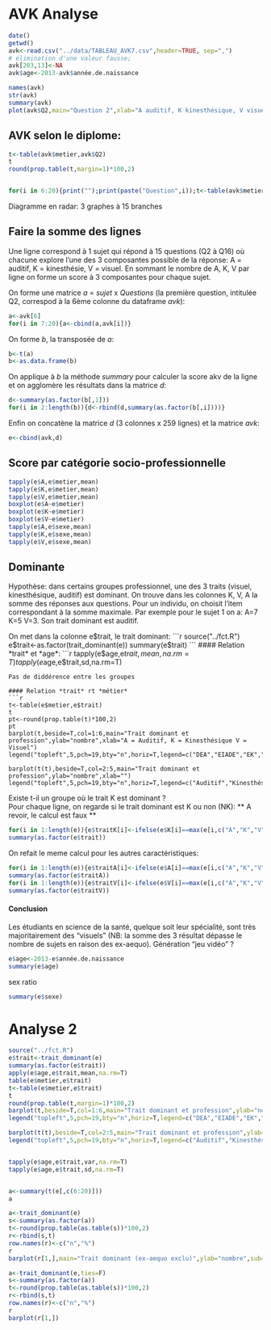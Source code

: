 AVK Analyse
========================================================

```r
date()
getwd()
avk<-read.csv("../data/TABLEAU_AVK7.csv",header=TRUE, sep=",")
# élimination d'une valeur fausse;
avk[203,13]<-NA
avk$age<-2013-avk$année.de.naissance

names(avk)
str(avk)
summary(avk)
plot(avk$Q2,main="Question 2",xlab="A auditif, K kinesthésique, V visuel",ylab="effectifs")
```
AVK selon le diplome:
---------------------
```r
t<-table(avk$metier,avk$Q2)
t
round(prop.table(t,margin=1)*100,2)


for(i in 6:20){print("");print(paste("Question",i));t<-table(avk$metier, avk[,i]);print(round(prop.table(t,margin=1)*100,2))}
```

Diagramme en radar: 3 graphes à 15 branches

Faire la somme des lignes
-------------------------
Une ligne correspond à 1 sujet qui répond à 15 questions (Q2 à Q16) où chacune explore l'une des 3 composantes possible de la réponse: A = auditif, K = kinesthésie, V = visuel. En sommant le nombre de A, K, V par ligne on forme un score à 3 composantes pour chaque sujet.

On forme une matrice *a* = *sujet* x *Questions* (la première question, intitulée Q2, correspod à la 6ème colonne du dataframe *avk*):
```r
a<-avk[6]
for(i in 7:20){a<-cbind(a,avk[i])}
```
On forme *b*, la transposée de *a*:
```r
b<-t(a)
b<-as.data.frame(b)
```
On applique à *b* la méthode *summary* pour calculer la score akv de la ligne et on agglomère les résultats dans la matrice *d*:
```r
d<-summary(as.factor(b[,1]))
for(i in 2:length(b)){d<-rbind(d,summary(as.factor(b[,i])))}
```
Enfin on concatène la matrice *d* (3 colonnes x 259 lignes) et la matrice *avk*:
```r
e<-cbind(avk,d)
```
Score par catégorie socio-professionnelle
-----------------------------------------
```r
tapply(e$A,e$metier,mean)
tapply(e$K,e$metier,mean)
tapply(e$V,e$metier,mean)
boxplot(e$A~e$metier)
boxplot(e$K~e$metier)
boxplot(e$V~e$metier)
tapply(e$A,e$sexe,mean)
tapply(e$K,e$sexe,mean)
tapply(e$V,e$sexe,mean)
```
Dominante
---------
Hypothèse: dans certains groupes professionnel, une des 3 traits (visuel, kinesthésique, auditif) est dominant. On trouve dans les colonnes K, V, A la somme des réponses aux questions. Pour un individu, on choisit l'item correspondant à la somme maximale. Par exemple pour le sujet 1 on a: A=7 K=5 V=3. Son trait dominant est auditif.  

On met dans la colonne e$trait, le trait dominant:
```r
source("../fct.R")
e$trait<-as.factor(trait_dominant(e))
summary(e$trait)
```
#### Relation *trait* et *age*:
```r
tapply(e$age,e$trait,mean,na.rm=T)
tapply(e$age,e$trait,sd,na.rm=T)
```
Pas de diddérence entre les groupes

#### Relation *trait* rt *métier*
```r
t<-table(e$metier,e$trait)
t
pt<-round(prop.table(t)*100,2)
pt
barplot(t,beside=T,col=1:6,main="Trait dominant et profession",ylab="nombre",xlab="A = Auditif, K = Kinesthésique V = Visuel")
legend("topleft",5,pch=19,bty="n",horiz=T,legend=c("DEA","EIADE","EK","EP","ERX","SF"),cex=0.8,col=1:6)

barplot(t(t),beside=T,col=2:5,main="Trait dominant et profession",ylab="nombre",xlab="")
legend("topleft",5,pch=19,bty="n",horiz=T,legend=c("Auditif","Kinesthésique","NA","Visuel"),cex=0.8,col=2:5)

```

Existe t-il un groupe où le trait K est dominant ?  
Pour chaque ligne, on regarde si le trait dominant est K ou non (NK):
** A revoir, le calcul est faux **
```r
for(i in 1:length(e)){e$traitK[i]<-ifelse(e$K[i]==max(e[i,c("A","K","V")]),"K","NK")}
summary(as.factor(e$trait))
```
On refait le meme calcul pour les autres caractéristiques:
```r
for(i in 1:length(e)){e$traitA[i]<-ifelse(e$A[i]==max(e[i,c("A","K","V")]),"A","NA")}
summary(as.factor(e$traitA))
for(i in 1:length(e)){e$traitV[i]<-ifelse(e$V[i]==max(e[i,c("A","K","V")]),"V","NV")}
summary(as.factor(e$traitV))
```
#### Conclusion
Les étudiants en science de la santé, quelque soit leur spécialité, sont très majoritairement des "visuels" (NB: la somme des 3 résultat dépasse le nombre de sujets en raison des ex-aequo). Génération "jeu vidéo" ?
```r
e$age<-2013-e$année.de.naissance
summary(e$age)
```
sex ratio
```r
summary(e$sexe)
```
Analyse 2
==========

```r
source("../fct.R")
e$trait<-trait_dominant(e)
summary(as.factor(e$trait))
apply(e$age,e$trait,mean,na.rm=T)
table(e$metier,e$trait)
t<-table(e$metier,e$trait)
t
round(prop.table(t,margin=1)*100,2)
barplot(t,beside=T,col=1:6,main="Trait dominant et profession",ylab="nombre",xlab="A = Auditif, K = Kinesthésique V = Visuel")
legend("topleft",5,pch=19,bty="n",horiz=T,legend=c("DEA","EIADE","EK","EP","ERX","SF"),cex=0.6,col=1:6)

barplot(t(t),beside=T,col=2:5,main="Trait dominant et profession",ylab="nombre",xlab="")
legend("topleft",5,pch=19,bty="n",horiz=T,legend=c("Auditif","Kinesthésique","NA","Visuel"),cex=0.6,col=2:5)


tapply(e$age,e$trait,var,na.rm=T)
tapply(e$age,e$trait,sd,na.rm=T)


a<-summary(t(e[,c(6:20)]))
a

a<-trait_dominant(e)
s<-summary(as.factor(a))
t<-round(prop.table(as.table(s))*100,2)
r<-rbind(s,t)
row.names(r)<-c("n","%")
r
barplot(r[1,],main="Trait dominant (ex-aequo exclu)",ylab="nombre",sub="A auditif, K kinesthésique, V visuel (NA = situations où 2 traits sont dominants)")

a<-trait_dominant(e,ties=F)
s<-summary(as.factor(a))
t<-round(prop.table(as.table(s))*100,2)
r<-rbind(s,t)
row.names(r)<-c("n","%")
r
barplot(r[1,])
```



